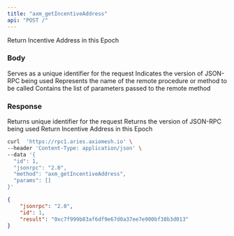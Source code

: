 ```yaml
---
title: "axm_getIncentiveAddress"
api: "POST /"
---
```


Return Incentive Address in this Epoch


### Body

<ParamField body="id" type="number" placeholder="1">
  Serves as a unique identifier for the request
  
</ParamField>

<ParamField body="jsonrpc" type="string" placeholder="2.0">
  Indicates the version of JSON-RPC being used
</ParamField>

<ParamField body="method" type="string" placeholder="eth_chainId">
  Represents the name of the remote procedure or method to be called
</ParamField>

<ParamField body="params" type="array">
  Contains the list of parameters passed to the remote method
</ParamField>

### Response

<ResponseField name="id" type="number">
  Returns unique identifier for the request 
</ResponseField>

<ResponseField name="jsonrpc" type="string">
  Returns the version of JSON-RPC being used
</ResponseField>

<ResponseField name="address" type="string">
  Return Incentive Address in this Epoch 
</ResponseField>



<RequestExample>

```bash Example Request
curl  'https://rpc1.aries.axiomesh.io' \
--header 'Content-Type: application/json' \
--data '{
  "id": 1,
  "jsonrpc": "2.0",
  "method": "axm_getIncentiveAddress",
  "params": []
}'
```

</RequestExample>


<ResponseExample>

```json Response
{
    "jsonrpc": "2.0",
    "id": 1,
    "result": "0xc7f999b83af6df9e67d0a37ee7e900bf38b3d013"
}
```

</ResponseExample>